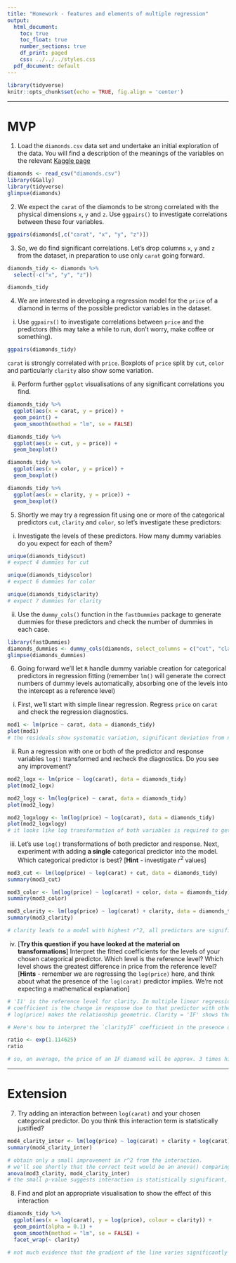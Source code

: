 ```yaml
---
title: "Homework - features and elements of multiple regression"
output:
  html_document:
    toc: true
    toc_float: true
    number_sections: true
    df_print: paged
    css: ../../../styles.css
  pdf_document: default
---
```


```r
library(tidyverse)
knitr::opts_chunk$set(echo = TRUE, fig.align = 'center')
```

<hr>

# MVP

1. Load the `diamonds.csv` data set and undertake an initial exploration of the data. You will find a description of the meanings of the variables on the relevant [Kaggle page](https://www.kaggle.com/shivam2503/diamonds/)

```r
diamonds <- read_csv("diamonds.csv")
library(GGally)
library(tidyverse)
glimpse(diamonds)
```

2. We expect the `carat` of the diamonds to be strong correlated with the physical dimensions `x`, `y` and `z`. Use `ggpairs()` to investigate correlations between these four variables.

```r
ggpairs(diamonds[,c("carat", "x", "y", "z")])
```

3. So, we do find significant correlations. Let's drop columns `x`, `y` and `z` from the dataset, in preparation to use only `carat` going forward.

```r
diamonds_tidy <- diamonds %>%
  select(-c("x", "y", "z"))

diamonds_tidy
```


4. We are interested in developing a regression model for the `price` of a diamond in terms of the possible predictor variables in the dataset. 

  i. Use `ggpairs()` to investigate correlations between `price` and the predictors (this may take a while to run, don't worry, make coffee or something).

```r
ggpairs(diamonds_tidy)
```

`carat` is strongly correlated with `price`. Boxplots of `price` split by `cut`, `color` and particularly `clarity` also show some variation.

  ii. Perform further `ggplot` visualisations of any significant correlations you find.

```r
diamonds_tidy %>%
  ggplot(aes(x = carat, y = price)) +
  geom_point() +
  geom_smooth(method = "lm", se = FALSE)
```
```r
diamonds_tidy %>%
  ggplot(aes(x = cut, y = price)) +
  geom_boxplot()
```

```r
diamonds_tidy %>%
  ggplot(aes(x = color, y = price)) +
  geom_boxplot()
```

```r
diamonds_tidy %>%
  ggplot(aes(x = clarity, y = price)) +
  geom_boxplot()
```


5. Shortly we may try a regression fit using one or more of the categorical predictors `cut`, `clarity` and `color`, so let's investigate these predictors: 

  i. Investigate the levels of these predictors. How many dummy variables do you expect for each of them?
    
```r
unique(diamonds_tidy$cut)
# expect 4 dummies for cut

unique(diamonds_tidy$color)
# expect 6 dummies for color

unique(diamonds_tidy$clarity)
# expect 7 dummies for clarity
```

  ii. Use the `dummy_cols()` function in the `fastDummies` package to generate dummies for these predictors and check the number of dummies in each case.

```r
library(fastDummies)
diamonds_dummies <- dummy_cols(diamonds, select_columns = c("cut", "clarity", "color"), remove_first_dummy = TRUE)
glimpse(diamonds_dummies)
```


6. Going forward we'll let `R` handle dummy variable creation for categorical predictors in regression fitting (remember `lm()` will generate the correct numbers of dummy levels automatically, absorbing one of the levels into the intercept as a reference level)

  i. First, we'll start with simple linear regression. Regress `price` on `carat` and check the regression diagnostics.
    
```r
mod1 <- lm(price ~ carat, data = diamonds_tidy)
plot(mod1)
# the residuals show systematic variation, significant deviation from normality and heteroscedasticity. Oh dear...
```
    
  ii. Run a regression with one or both of the predictor and response variables `log()` transformed and recheck the diagnostics. Do you see any improvement?
    
```r
mod2_logx <- lm(price ~ log(carat), data = diamonds_tidy)
plot(mod2_logx)
```

```r
mod2_logy <- lm(log(price) ~ carat, data = diamonds_tidy)
plot(mod2_logy)
```

```r
mod2_logxlogy <- lm(log(price) ~ log(carat), data = diamonds_tidy)
plot(mod2_logxlogy)
# it looks like log transformation of both variables is required to get close to satisfying the regression assumptions.
```

  iii. Let's use `log()` transformations of both predictor and response. Next, experiment with adding **a single** categorical predictor into the model. Which categorical predictor is best? [**Hint** - investigate $r^2$ values]
    
```r
mod3_cut <- lm(log(price) ~ log(carat) + cut, data = diamonds_tidy)
summary(mod3_cut)

mod3_color <- lm(log(price) ~ log(carat) + color, data = diamonds_tidy)
summary(mod3_color)

mod3_clarity <- lm(log(price) ~ log(carat) + clarity, data = diamonds_tidy)
summary(mod3_clarity)

# clarity leads to a model with highest r^2, all predictors are significant
```

  iv. [**Try this question if you have looked at the material on transformations**] Interpret the fitted coefficients for the levels of your chosen categorical predictor. Which level is the reference level? Which level shows the greatest difference in price from the reference level? [**Hints** - remember we are regressing the `log(price)` here, and think about what the presence of the `log(carat)` predictor implies. We're not expecting a mathematical explanation]
    
```r
# 'I1' is the reference level for clarity. In multiple linear regression, the interpretation of any 
# coefficient is the change in response due to that predictor with other predictors held constant
# log(price) makes the relationship geometric. Clarity = 'IF' shows the most difference from the reference level.

# Here's how to interpret the `clarityIF` coefficient in the presence of the `log(price)` response

ratio <- exp(1.114625)
ratio

# so, on average, the price of an IF diamond will be approx. 3 times higher than that of I1 diamond of same carat.
```

<hr>

# Extension
    
7. Try adding an interaction between `log(carat)` and your chosen categorical predictor. Do you think this interaction term is statistically justified?
    
```r
mod4_clarity_inter <- lm(log(price) ~ log(carat) + clarity + log(carat):clarity, data = diamonds_tidy)
summary(mod4_clarity_inter)

# obtain only a small improvement in r^2 from the interaction. 
# we'll see shortly that the correct test would be an anova() comparing both models
anova(mod3_clarity, mod4_clarity_inter)
# the small p-value suggests interaction is statistically significant, but the effect is small.
```
    
8. Find and plot an appropriate visualisation to show the effect of this interaction
    
```r
diamonds_tidy %>%
  ggplot(aes(x = log(carat), y = log(price), colour = clarity)) +
  geom_point(alpha = 0.1) +
  geom_smooth(method = "lm", se = FALSE) +
  facet_wrap(~ clarity)

# not much evidence that the gradient of the line varies significantly with clarity
```

